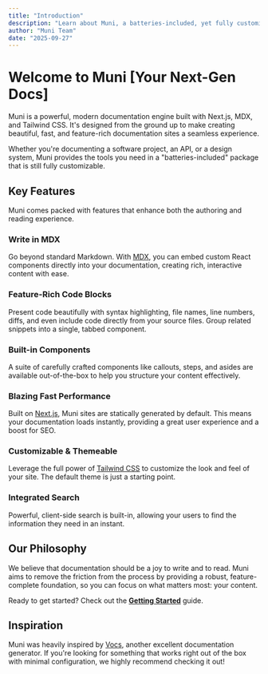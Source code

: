 ```yaml
---
title: "Introduction"
description: "Learn about Muni, a batteries-included, yet fully customizable documentation engine built on Next.js and MDX."
author: "Muni Team"
date: "2025-09-27"
---
```


# Welcome to Muni [Your Next-Gen Docs]

Muni is a powerful, modern documentation engine built with Next.js, MDX, and Tailwind CSS. It's designed from the ground up to make creating beautiful, fast, and feature-rich documentation sites a seamless experience.

Whether you're documenting a software project, an API, or a design system, Muni provides the tools you need in a "batteries-included" package that is still fully customizable.

## Key Features

Muni comes packed with features that enhance both the authoring and reading experience.

### Write in MDX
Go beyond standard Markdown. With [MDX](https://mdxjs.com/), you can embed custom React components directly into your documentation, creating rich, interactive content with ease.

### Feature-Rich Code Blocks
Present code beautifully with syntax highlighting, file names, line numbers, diffs, and even include code directly from your source files. Group related snippets into a single, tabbed component.

### Built-in Components
A suite of carefully crafted components like callouts, steps, and asides are available out-of-the-box to help you structure your content effectively.

### Blazing Fast Performance
Built on [Next.js](https://nextjs.org), Muni sites are statically generated by default. This means your documentation loads instantly, providing a great user experience and a boost for SEO.

### Customizable & Themeable
Leverage the full power of [Tailwind CSS](https://tailwindcss.com/) to customize the look and feel of your site. The default theme is just a starting point.

### Integrated Search
Powerful, client-side search is built-in, allowing your users to find the information they need in an instant.

## Our Philosophy

We believe that documentation should be a joy to write and to read. Muni aims to remove the friction from the process by providing a robust, feature-complete foundation, so you can focus on what matters most: your content.

Ready to get started? Check out the [**Getting Started**](/docs/getting-started) guide.

## Inspiration

Muni was heavily inspired by [Vocs](https://vocs.dev), another excellent documentation generator. If you're looking for something that works right out of the box with minimal configuration, we highly recommend checking it out!
